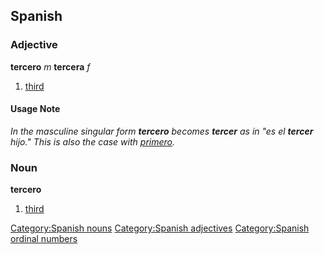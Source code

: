 == Spanish ==
=== Adjective ===
'''tercero''' ''m'' '''tercera''' ''f''
# [[third]]

==== Usage Note ====
''In the masculine singular form '''tercero''' becomes '''tercer''' as in "es el '''tercer''' hijo."  This is also the case with [[primero]].''

=== Noun ===
'''tercero'''
# [[third]]


[[Category:Spanish nouns]]
[[Category:Spanish adjectives]]
[[Category:Spanish ordinal numbers]]